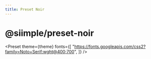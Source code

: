 ```yaml
---
title: Preset Noir
---
```



# @siimple/preset-noir

<Preset 
    theme={theme}
    fonts={[
        "https://fonts.googleapis.com/css2?family=Noto+Serif:wght@400;700",
    ]}
/>
